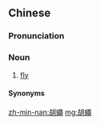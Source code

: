 {{also|胡蝇}}
==Chinese==
{{zh-forms|s=胡蝇|alt=葫蠅}}

===Pronunciation===
{{zh-pron
|mn=kh,qz,tp,xm,zz:hô͘-sîn
|cat=n
}}

===Noun===
{{zh-noun}}

# {{lb|zh|Min Nan}} [[fly]]

====Synonyms====
{{zh-dial|蒼蠅}}

[[zh-min-nan:胡蠅]]
[[mg:胡蠅]]